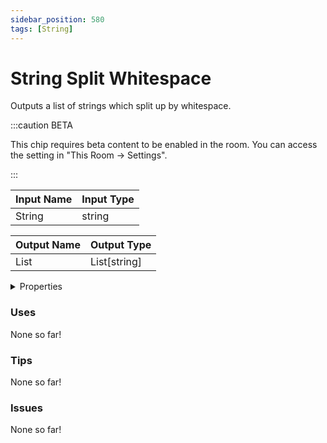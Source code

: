 ```yaml
---
sidebar_position: 580
tags: [String]
---
```


# String Split Whitespace

Outputs a list of strings which split up by whitespace.

:::caution BETA

This chip requires beta content to be enabled in the room. You can access the setting in "This Room -> Settings".

:::


<EsbSvg />

| Input Name | Input Type |
|-----------|-----------|
| String | string |

| Output Name | Output Type |
|-----------|-----------|
| List | List[string] |


<details>
  <summary>Properties</summary>
  <div>
    <div>
    <table>
      <thead>
        <tr>
          <th>Is beta required?</th>
          <th>✅</th>
        </tr>
        <tr>
          <th>Is this chip a trolling risk?</th>
          <th>❌</th>
        </tr>
        <tr>
          <th>Chip UUID</th>
          <th>7695ff77-5b9d-4a41-a894-6602b98f289f</th>
        </tr>
      </thead>
    </table>
    </div>
  </div>
</details>

### Uses

None so far!

### Tips

None so far!

### Issues

None so far!